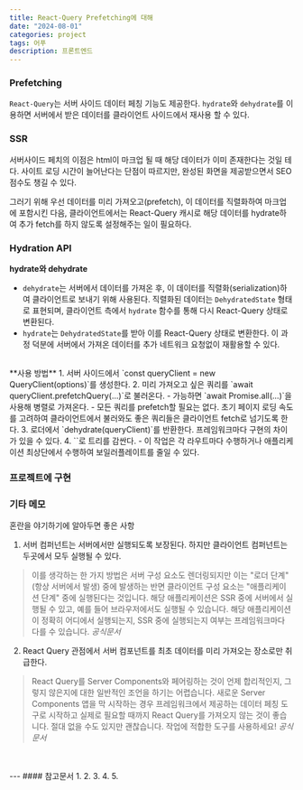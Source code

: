 ```yaml
---
title: React-Query Prefetching에 대해
date: "2024-08-01"
categories: project
tags: 어푸
description: 프론트엔드
---
```

<HeadingNavigator />

### Prefetching
`React-Query`는 서버 사이드 데이터 페칭 기능도 제공한다. `hydrate`와 `dehydrate`를 이용하면 서버에서 받은 데이터를 클라이언트 사이드에서 재사용 할 수 있다.

### SSR
서버사이드 페치의 이점은 html이 마크업 될 때 해당 데이터가 이미 존재한다는 것일 테다. 사이트 로딩 시간이 늘어난다는 단점이 따르지만, 완성된 화면을 제공받으면서 SEO 점수도 챙길 수 있다.

그러기 위해 우선 데이터를 미리 가져오고(prefetch), 이 데이터를 직렬화하여 마크업에 포함시킨 다음, 클라이언트에서는 React-Query 캐시로 해당 데이터를 hydrate하여 추가 fetch를 하지 않도록 설정해주는 일이 필요하다.


### Hydration API

**hydrate와 dehydrate**
- `dehydrate`는 서버에서 데이터를 가져온 후, 이 데이터를 직렬화(serialization)하여 클라이언트로 보내기 위해 사용된다. 직렬화된 데이터는 `DehydratedState` 형태로 표현되며, 클라이언트 측에서 `hydrate` 함수를 통해 다시 React-Query 상태로 변환된다.
- `hydrate`는 `DehydratedState`를 받아 이를 React-Query 상태로 변환한다. 이 과정 덕분에 서버에서 가져온 데이터를 추가 네트워크 요청없이 재활용할 수 있다.

<br/>
**사용 방법**
1. 서버 사이드에서 `const queryClient = new QueryClient(options)`를 생성한다.
2. 미리 가져오고 싶은 쿼리를 `await queryClient.prefetchQuery(...)`로 불러온다.
- 가능하면 `await Promise.all(...)`을 사용해 병렬로 가져온다.
- 모든 쿼리를 prefetch할 필요는 없다. 초기 페이지 로딩 속도를 고려하여 클라이언트에서 불러와도 좋은 쿼리들은 클라이언트 fetch로 넘기도록 한다.
3. 로더에서 `dehydrate(queryClient)`를 반환한다. 프레임워크마다 구현의 차이가 있을 수 있다.
4. `<HydrationBoundary state={dehydratedState}>`로 트리를 감싼다.
- 이 작업은 각 라우트마다 수행하거나 애플리케이션 최상단에서 수행하여 보일러플레이트를 줄일 수 있다.


### 프로젝트에 구현



### 기타 메모
혼란을 야기하기에 알아두면 좋은 사항
1. 서버 컴퍼넌트는 서버에서만 실행되도록 보장된다. 하지만 클라이언트 컴퍼넌트는 두곳에서 모두 실행될 수 있다.
> <label className="green" />
> 이를 생각하는 한 가지 방법은 서버 구성 요소도 렌더링되지만 이는 "로더 단계"(항상 서버에서 발생) 중에 발생하는 반면 클라이언트 구성 요소는 "애플리케이션 단계" 중에 실행된다는 것입니다. 해당 애플리케이션은 SSR 중에 서버에서 실행될 수 있고, 예를 들어 브라우저에서도 실행될 수 있습니다. 해당 애플리케이션이 정확히 어디에서 실행되는지, SSR 중에 실행되는지 여부는 프레임워크마다 다를 수 있습니다.
> <cite>공식문서</cite>

2. React Query 관점에서 서버 컴포넌트를 최초 데이터를 미리 가져오는 장소로만 취급한다.
> <label className="green" />
> React Query를 Server Components와 페어링하는 것이 언제 합리적인지, 그렇지 않은지에 대한 일반적인 조언을 하기는 어렵습니다. 새로운 Server Components 앱을 막 시작하는 경우 프레임워크에서 제공하는 데이터 페칭 도구로 시작하고 실제로 필요할 때까지 React Query를 가져오지 않는 것이 좋습니다. 절대 없을 수도 있지만 괜찮습니다. 작업에 적합한 도구를 사용하세요!
> <cite>공식문서</cite>

<br/>
<br/>
---
#### 참고문서
1. <Lnk text='tanstack 공식문서' href='https://tanstack.com/query/latest/docs/framework/react/guides/advanced-ssr#data-ownership-and-revalidation' />
2. <Lnk text='React Query의 구조와 useQuery 실행 흐름 살펴보기' href='https://fe-developers.kakaoent.com/2023/230720-react-query/' />
3. <Lnk text='서버에서 React Query Prefetching 한 데이터 사용하기' href='https://soobing.github.io/react/server-rendering-and-react-query/' />
4. <Lnk text='staleTime vs gcTime' href='https://velog.io/@jasmine0714/React-Query-staleTime-vs-gcTime' />
5. <Lnk text='워터폴' href='https://tanstack.com/query/latest/docs/framework/react/guides/request-waterfalls' />
